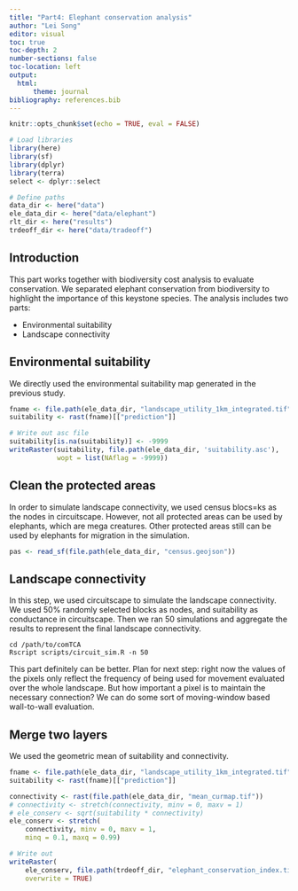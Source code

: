 ```yaml
---
title: "Part4: Elephant conservation analysis"
author: "Lei Song"
editor: visual
toc: true
toc-depth: 2
number-sections: false
toc-location: left
output: 
  html:
      theme: journal
bibliography: references.bib
---
```


```r
knitr::opts_chunk$set(echo = TRUE, eval = FALSE)

# Load libraries
library(here)
library(sf)
library(dplyr)
library(terra)
select <- dplyr::select

# Define paths
data_dir <- here("data")
ele_data_dir <- here("data/elephant")
rlt_dir <- here("results")
trdeoff_dir <- here("data/tradeoff")
```

## Introduction

This part works together with biodiversity cost analysis to evaluate conservation. We separated elephant conservation from biodiversity to highlight the importance of this keystone species. The analysis includes two parts:

-   Environmental suitability
-   Landscape connectivity

## Environmental suitability

We directly used the environmental suitability map generated in the previous study.

```r
fname <- file.path(ele_data_dir, "landscape_utility_1km_integrated.tif")
suitability <- rast(fname)[["prediction"]]

# Write out asc file
suitability[is.na(suitability)] <- -9999
writeRaster(suitability, file.path(ele_data_dir, 'suitability.asc'),
            wopt = list(NAflag = -9999))
```

## Clean the protected areas

In order to simulate landscape connectivity, we used census blocs=ks as the nodes in circuitscape. However, not all protected areas can be used by elephants, which are mega creatures. Other protected areas still can be used by elephants for migration in the simulation.

```r
pas <- read_sf(file.path(ele_data_dir, "census.geojson"))
```

## Landscape connectivity

In this step, we used circuitscape to simulate the landscape connectivity. We used 50% randomly selected blocks as nodes, and suitability as conductance in circuitscape. Then we ran 50 simulations and aggregate the results to represent the final landscape connectivity.

```         
cd /path/to/comTCA
Rscript scripts/circuit_sim.R -n 50
```

This part definitely can be better. Plan for next step: right now the values of the pixels only reflect the frequency of being used for movement evaluated over the whole landscape. But how important a pixel is to maintain the necessary connection? We can do some sort of moving-window based wall-to-wall evaluation.

## Merge two layers

We used the geometric mean of suitability and connectivity.

```r
fname <- file.path(ele_data_dir, "landscape_utility_1km_integrated.tif")
suitability <- rast(fname)[["prediction"]]

connectivity <- rast(file.path(ele_data_dir, "mean_curmap.tif"))
# connectivity <- stretch(connectivity, minv = 0, maxv = 1)
# ele_conserv <- sqrt(suitability * connectivity)
ele_conserv <- stretch(
    connectivity, minv = 0, maxv = 1, 
    minq = 0.1, maxq = 0.99)

# Write out
writeRaster(
    ele_conserv, file.path(trdeoff_dir, "elephant_conservation_index.tif"),
    overwrite = TRUE)
```
